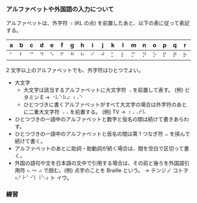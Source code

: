 
### アルファベットや外国語の入力について

アルファベットは、外字符 ⠰ (KL の点) を前置したあと、以下の表に従って表記する。

| a   | b   | c   | d   | e   | f   | g   | h   | i   | j   | k   | l   | m   | n   | o   | p   | q   | r   | s   | t   | u   | v   | w   | x   | y   | z   |
| --- | --- | --- | --- | --- | --- | --- | --- | --- | --- | --- | --- | --- | --- | --- | --- | --- | --- | --- | --- | --- | --- | --- | --- | --- | --- |
| ⠁   | ⠃   | ⠉   | ⠙   | ⠑   | ⠋   | ⠛   | ⠓   | ⠊   | ⠚   | ⠅   | ⠇   | ⠍   | ⠝   | ⠕   | ⠏   | ⠟   | ⠗   | ⠎   | ⠞   | ⠥   | ⠧   | ⠺   | ⠭   | ⠽   | ⠵   |

2 文字以上のアルファベットでも、外字符はひとつでよい。

- 大文字
  - 大文字は該当するアルファベットに大文字符 ⠠ を前置して表す。 (例) ビタミン E → ⠐⠧⠑⠷⠴ ⠰⠠⠑
  - ひとつづきに書くアルファベットがすべて大文字の場合は外字符のあとに二重大文字符 ⠠⠠ を前置する。 (例) TV → ⠰⠠⠠⠞⠧
- ひとつづきの一語中のアルファベットと数字と仮名の間は続けて書きあらわす。
- ひとつづきの一語中のアルファベットと仮名の間は第 1 つなぎ符 ⠤ を挟んで続けて書く。
- アルファベットのあとに助詞・助動詞が続く場合は、間を空白で区切って書く。
- 外国の語句や文を日本語の文中で引用する場合は、その前と後ろを外国語引用符 ⠦ ～ ⠴ で囲む。(例) 点字のことを Braille という。 → テンジノ コトヲ ⠦⠃⠗⠁⠊⠇⠸⠑⠴ ト イウ。

### 練習

<PracticeField question="Q. 「Tokyo」 を入力してください。" answer="⠰⠠⠞⠕⠅⠽⠕" />

